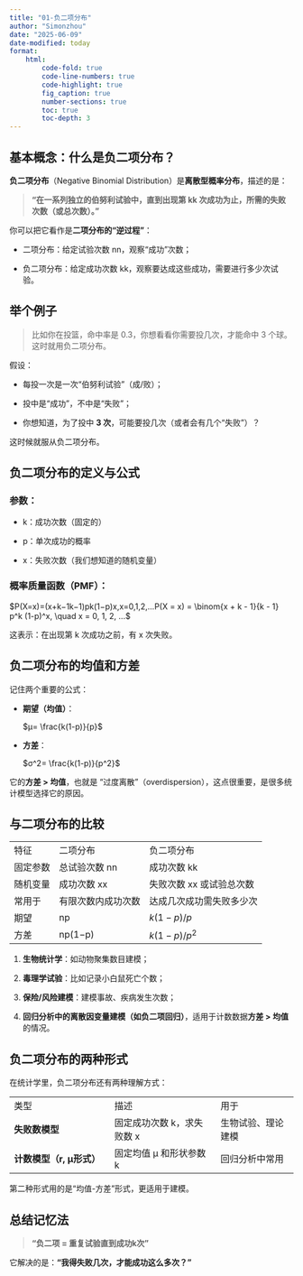 ```yaml
---
title: "01-负二项分布"
author: "Simonzhou"
date: "2025-06-09"
date-modified: today
format: 
    html:
        code-fold: true
        code-line-numbers: true
        code-highlight: true
        fig_caption: true
        number-sections: true
        toc: true
        toc-depth: 3
---
```


## 基本概念：什么是负二项分布？

**负二项分布**（Negative Binomial Distribution）是**离散型概率分布**，描述的是：

> **“在一系列独立的伯努利试验中，直到出现第 kk 次成功为止，所需的失败次数（或总次数）。”**

你可以把它看作是**二项分布的“逆过程”**：

-   二项分布：给定试验次数 nn，观察“成功”次数；

-   负二项分布：给定成功次数 kk，观察要达成这些成功，需要进行多少次试验。

## 举个例子

> 比如你在投篮，命中率是 0.3，你想看看你需要投几次，才能命中 3 个球。这时就用负二项分布。

假设：

-   每投一次是一次“伯努利试验”（成/败）；

-   投中是“成功”，不中是“失败”；

-   你想知道，为了投中 **3 次**，可能要投几次（或者会有几个“失败”）？

这时候就服从负二项分布。

## 负二项分布的定义与公式

### 参数：

-   k：成功次数（固定的）

-   p：单次成功的概率

-   x：失败次数（我们想知道的随机变量）

### 概率质量函数（PMF）：

$P(X=x)=(x+k−1k−1)pk(1−p)x,x=0,1,2,...P(X = x) = \binom{x + k - 1}{k - 1} p^k (1-p)^x, \quad x = 0, 1, 2, ...$

这表示：在出现第 k 次成功之前，有 x 次失败。

## 负二项分布的均值和方差

记住两个重要的公式：

-   **期望（均值）**：

    $μ= \frac{k(1-p)}{p}$

-   **方差**：

    $σ^2= \frac{k(1-p)}{p^2}$

它的**方差 \> 均值**，也就是 “过度离散”（overdispersion），这点很重要，是很多统计模型选择它的原因。

## 与二项分布的比较

|          |                    |                          |
|----------|--------------------|--------------------------|
| 特征     | 二项分布           | 负二项分布               |
| 固定参数 | 总试验次数 nn      | 成功次数 kk              |
| 随机变量 | 成功次数 xx        | 失败次数 xx 或试验总次数 |
| 常用于   | 有限次数内成功次数 | 达成几次成功需失败多少次 |
| 期望     | np                 | $k(1−p)/p$               |
| 方差     | np(1−p)            | $k(1−p)/p^2$             |

1.  **生物统计学**：如动物聚集数目建模；

2.  **毒理学试验**：比如记录小白鼠死亡个数；

3.  **保险/风险建模**：建模事故、疾病发生次数；

4.  **回归分析中的离散因变量建模（如负二项回归）**，适用于计数数据**方差 \> 均值**的情况。

## 负二项分布的两种形式

在统计学里，负二项分布还有两种理解方式：

|                          |                            |                    |
|--------------------------|----------------------------|--------------------|
| 类型                     | 描述                       | 用于               |
| **失败数模型**           | 固定成功次数 k，求失败数 x | 生物试验、理论建模 |
| **计数模型（r, μ形式）** | 固定均值 μ 和形状参数 k    | 回归分析中常用     |

第二种形式用的是“均值-方差”形式，更适用于建模。

## 总结记忆法

> **“负二项 = 重复试验直到成功k次”**

它解决的是：**“我得失败几次，才能成功这么多次？”**